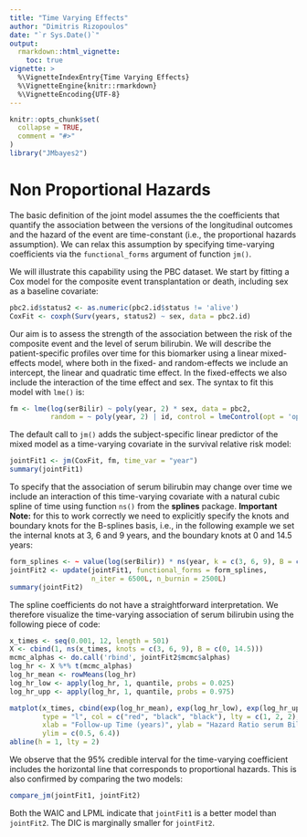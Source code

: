 ```yaml
---
title: "Time Varying Effects"
author: "Dimitris Rizopoulos"
date: "`r Sys.Date()`"
output:
  rmarkdown::html_vignette:
    toc: true
vignette: >
  %\VignetteIndexEntry{Time Varying Effects}
  %\VignetteEngine{knitr::rmarkdown}
  %\VignetteEncoding{UTF-8}
---
```


```r
knitr::opts_chunk$set(
  collapse = TRUE,
  comment = "#>"
)
library("JMbayes2")
```

# Non Proportional Hazards
The basic definition of the joint model assumes the the coefficients that quantify the association between the versions of the longitudinal outcomes and the hazard of the event are time-constant (i.e., the proportional hazards assumption). We can relax this assumption by specifying time-varying coefficients via the `functional_forms` argument of function `jm()`.

We will illustrate this capability using the PBC dataset. We start by fitting a Cox model for the composite event transplantation or death, including sex as a baseline covariate:
```r
pbc2.id$status2 <- as.numeric(pbc2.id$status != 'alive')
CoxFit <- coxph(Surv(years, status2) ~ sex, data = pbc2.id)
```

Our aim is to assess the strength of the association between the risk of the composite event and the level of serum bilirubin. We will describe the patient-specific profiles over time for this biomarker using a linear mixed-effects model, where both in the fixed- and random-effects we include an intercept, the linear and quadratic time effect. In the fixed-effects we also include the interaction of the time effect and sex. The syntax to fit this model with `lme()` is:
```r
fm <- lme(log(serBilir) ~ poly(year, 2) * sex, data = pbc2, 
          random = ~ poly(year, 2) | id, control = lmeControl(opt = 'optim'))
```

The default call to `jm()` adds the subject-specific linear predictor of the mixed model as a time-varying covariate in the survival relative risk model:
```r
jointFit1 <- jm(CoxFit, fm, time_var = "year")
summary(jointFit1)
```

To specify that the association of serum bilirubin may change over time we include an interaction of this time-varying covariate with a natural cubic spline of time using function `ns()` from the **splines** package. **Important Note:** for this to work correctly we need to explicitly specify the knots and boundary knots for the B-splines basis, i.e., in the following example we set the internal knots at 3, 6 and 9 years, and the boundary knots at 0 and 14.5 years:
```r
form_splines <- ~ value(log(serBilir)) * ns(year, k = c(3, 6, 9), B = c(0, 14.5))
jointFit2 <- update(jointFit1, functional_forms = form_splines, 
                    n_iter = 6500L, n_burnin = 2500L)
summary(jointFit2)
```

The spline coefficients do not have a straightforward interpretation. We therefore visualize the time-varying association of serum bilirubin using the following piece of code: 
```r
x_times <- seq(0.001, 12, length = 501)
X <- cbind(1, ns(x_times, knots = c(3, 6, 9), B = c(0, 14.5)))
mcmc_alphas <- do.call('rbind', jointFit2$mcmc$alphas)
log_hr <- X %*% t(mcmc_alphas)
log_hr_mean <- rowMeans(log_hr)
log_hr_low <- apply(log_hr, 1, quantile, probs = 0.025)
log_hr_upp <- apply(log_hr, 1, quantile, probs = 0.975)

matplot(x_times, cbind(exp(log_hr_mean), exp(log_hr_low), exp(log_hr_upp)), 
        type = "l", col = c("red", "black", "black"), lty = c(1, 2, 2), lwd = 2,
        xlab = "Follow-up Time (years)", ylab = "Hazard Ratio serum Bilirubin",
        ylim = c(0.5, 6.4))
abline(h = 1, lty = 2)
```

We observe that the 95% credible interval for the time-varying coefficient includes the horizontal line that corresponds to proportional hazards. This is also confirmed by comparing the two models:
```r
compare_jm(jointFit1, jointFit2)
```

Both the WAIC and LPML indicate that `jointFit1` is a better model than `jointFit2`. The DIC is marginally smaller for `jointFit2`.
